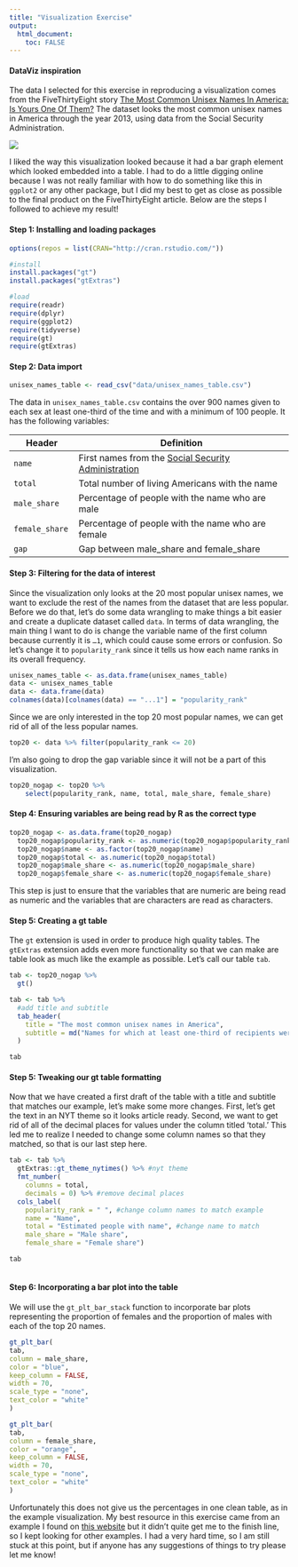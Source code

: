 ```yaml
---
title: "Visualization Exercise"
output:
  html_document:
    toc: FALSE
---
```


#### DataViz inspiration

The data I selected for this exercise in reproducing a visualization comes from the FiveThirtyEight story [The Most Common Unisex Names In America: Is Yours One Of Them?](http://fivethirtyeight.com/features/there-are-922-unisex-names-in-america-is-yours-one-of-them) The dataset looks the most common unisex names in America through the year 2013, using data from the Social Security Administration.

![](common.unisex.names.png){fig-align="center"}

I liked the way this visualization looked because it had a bar graph element which looked embedded into a table. I had to do a little digging online because I was not really familiar with how to do something like this in `ggplot2` or any other package, but I did my best to get as close as possible to the final product on the FiveThirtyEight article. Below are the steps I followed to achieve my result!

#### Step 1: Installing and loading packages

```r
options(repos = list(CRAN="http://cran.rstudio.com/"))

#install
install.packages("gt") 
install.packages("gtExtras")

#load
require(readr)
require(dplyr)
require(ggplot2)
require(tidyverse)
require(gt)
require(gtExtras)
```

#### Step 2: Data import

```r
unisex_names_table <- read_csv("data/unisex_names_table.csv")
```

The data in `unisex_names_table.csv` contains the over 900 names given to each sex at least one-third of the time and with a minimum of 100 people. It has the following variables:

| Header         | Definition                                                                                           |
|-----------------|-------------------------------------------------------|
| `name`         | First names from the [Social Security Administration](http://www.ssa.gov/oact/babynames/limits.html) |
| `total`        | Total number of living Americans with the name                                                       |
| `male_share`   | Percentage of people with the name who are male                                                      |
| `female_share` | Percentage of people with the name who are female                                                    |
| `gap`          | Gap between male_share and female_share                                                              |

#### Step 3: Filtering for the data of interest

Since the visualization only looks at the 20 most popular unisex names, we want to exclude the rest of the names from the dataset that are less popular. Before we do that, let's do some data wrangling to make things a bit easier and create a duplicate dataset called `data`. In terms of data wrangling, the main thing I want to do is change the variable name of the first column because currently it is `…1`, which could cause some errors or confusion. So let's change it to `popularity_rank` since it tells us how each name ranks in its overall frequency.

```r
unisex_names_table <- as.data.frame(unisex_names_table)
data <- unisex_names_table 
data <- data.frame(data) 
colnames(data)[colnames(data) == "...1"] = "popularity_rank"
```

Since we are only interested in the top 20 most popular names, we can get rid of all of the less popular names.

```r
top20 <- data %>% filter(popularity_rank <= 20)
```

I'm also going to drop the gap variable since it will not be a part of this visualization.

```r
top20_nogap <- top20 %>%
    select(popularity_rank, name, total, male_share, female_share)
```

#### Step 4: Ensuring variables are being read by R as the correct type

```r
top20_nogap <- as.data.frame(top20_nogap)
  top20_nogap$popularity_rank <- as.numeric(top20_nogap$popularity_rank)
  top20_nogap$name <- as.factor(top20_nogap$name)
  top20_nogap$total <- as.numeric(top20_nogap$total)
  top20_nogap$male_share <- as.numeric(top20_nogap$male_share)
  top20_nogap$female_share <- as.numeric(top20_nogap$female_share)
```

This step is just to ensure that the variables that are numeric are being read as numeric and the variables that are characters are read as characters.

#### Step 5: Creating a gt table

The `gt` extension is used in order to produce high quality tables. The `gtExtras` extension adds even more functionality so that we can make are table look as much like the example as possible. Let's call our table `tab`.

```r
tab <- top20_nogap %>%
  gt()

tab <- tab %>% 
  #add title and subtitle
  tab_header(
    title = "The most common unisex names in America",
    subtitle = md("Names for which at least one-third of recipients were male and at least one-third were female, through 2013")
  )

tab
```

#### Step 5: Tweaking our gt table formatting

Now that we have created a first draft of the table with a title and subtitle that matches our example, let's make some more changes. First, let's get the text in an NYT theme so it looks article ready. Second, we want to get rid of all of the decimal places for values under the column titled 'total.' This led me to realize I needed to change some column names so that they matched, so that is our last step here.

```r
tab <- tab %>%
  gtExtras::gt_theme_nytimes() %>% #nyt theme
  fmt_number(
    columns = total,
    decimals = 0) %>% #remove decimal places
  cols_label(
    popularity_rank = " ", #change column names to match example
    name = "Name", 
    total = "Estimated people with name", #change name to match 
    male_share = "Male share", 
    female_share = "Female share")

tab
  
```

#### Step 6: Incorporating a bar plot into the table

We will use the `gt_plt_bar_stack` function to incorporate bar plots representing the proportion of females and the proportion of males with each of the top 20 names.

```r
gt_plt_bar(
tab,
column = male_share,
color = "blue",
keep_column = FALSE,
width = 70,
scale_type = "none",
text_color = "white"
)

gt_plt_bar(
tab,
column = female_share,
color = "orange",
keep_column = FALSE,
width = 70,
scale_type = "none",
text_color = "white"
)
```

Unfortunately this does not give us the percentages in one clean table, as in the example visualization. My best resource in this exercise came from an example I found on [this website](https://bjnnowak.netlify.app/2021/10/04/r-beautiful-tables-with-gt-and-gtextras/) but it didn't quite get me to the finish line, so I kept looking for other examples. I had a very hard time, so I am still stuck at this point, but if anyone has any suggestions of things to try please let me know!
